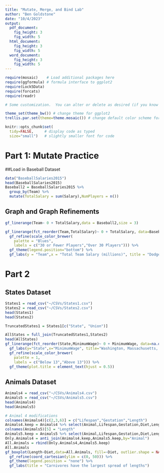 ```yaml
---
title: "Mutate, Merge, and Bind Lab"
author: "Ben Goldstone"
date: "10/4/2023"
output: 
  pdf_document:
    fig_height: 3
    fig_width: 5
  html_document:
    fig_height: 3
    fig_width: 5
  word_document:
    fig_height: 3
    fig_width: 5
---
```


```r
require(mosaic)    # Load additional packages here 
require(ggformula) # formula interface to ggplot2
require(Lock5Data)
require(forcats)
require(readr)

# Some customization.  You can alter or delete as desired (if you know what you are doing).

theme_set(theme_bw()) # change theme for ggplot2
trellis.par.set(theme=theme.mosaic()) # change default color scheme for lattice

knitr::opts_chunk$set(
  tidy=FALSE,     # display code as typed
  size="small")   # slightly smaller font for code
```

# Part 1: Mutate Practice

##Load in Baseball Dataset
```r
data("BaseballSalaries2015")
head(BaseballSalaries2015)
Baseball2 = BaseballSalaries2015 %>% 
  group_by(Team) %>% 
  mutate(TotalSalary = sum(Salary),NumPlayers = n())
```
## Graph and Graph Refinements
```r
gf_linerange(Team~ 0 + TotalSalary,data = Baseball2,size = 3)

gf_linerange(fct_reorder(Team,TotalSalary)~ 0 + TotalSalary, data=Baseball2, size = 3, color = ~NumPlayers > 30) %>% 
  gf_refine(scale_color_brewer(
    palette = "Blues", 
    labels = c("30 or Fewer Players","Over 30 Players"))) %>%
  gf_theme(legend.position="bottom") %>%
  gf_labs(y = "Team",x = "Total Team Salary (millions)", title = "Dodgers have a Ridiculous Budget!", color = "Team Size")
```

# Part 2

## States Dataset
```r
States1 = read_csv("~/CSVs/States1.csv")
States2 = read_csv("~/CSVs/States2.csv")
head(States1)
head(States2)

TruncatedStates1 = States1[c("State", "Union")]

AllStates = full_join(TruncatedStates1,States2)
head(AllStates)
gf_linerange(fct_reorder(State,MinimumWage)~ 0 + MinimumWage, data=na.omit(AllStates), size = 2, color=~MinimumWage >= 13) %>% 
  gf_labs(y="State",x="MinimumWage", title="Washington, Massachusetts, and California Have the Highest Minimum Wage", color = "Team Size") %>% 
  gf_refine(scale_color_brewer(
    palette = 1, 
    labels = c("Below 13","Above 13"))) %>% 
  gf_theme(plot.title = element_text(hjust = 0.5))
```

## Animals Dataset
```r
Animals4 = read_csv("~/CSVs/Animals4.csv")
Animals5 = read_csv("~/CSVs/Animals5.csv")
head(Animals4)
head(Animals5)

# Animal 4 modifications
colnames(Animals4)[c(2,3,6)] = c("Lifespan","Gestation","Length")
Animals4.keep = Animals4 %>% select(Animal,Lifespan,Gestation,Diet,Length)
colnames(Animals5)[5] = "Length"
Animals5.keep = Animals5 %>% select(Animal,Lifespan,Gestation,Diet,Length) %>% mutate(Diet = tolower(Diet))
Only.Animals4 = anti_join(Animals4.keep,Animals5.keep,by="Animal")
All.Animals = rbind(Only.Animals4,Animals5.keep)
All.Animals
gf_boxplot(Length~Diet,data=All.Animals, fill=~Diet, outlier.shape = NA) %>% 
  gf_refine(coord_cartesian(ylim = c(0, 50))) %>% 
  gf_theme(legend.position = "none") %>% 
  gf_labs(title = "Carnivores have the largest spread of lengths")
```



